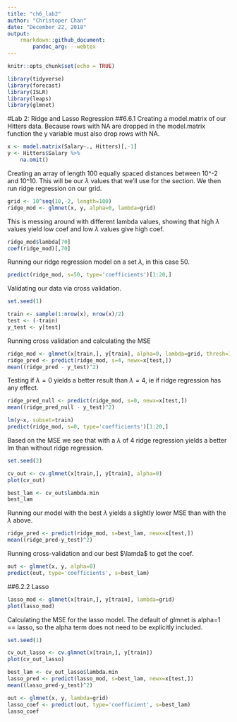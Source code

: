 ```yaml
---
title: "ch6_lab2"
author: "Christoper Chan"
date: "December 22, 2018"
output: 
    rmarkdown::github_document:
        pandoc_arg: --webtex
---
```


```r
knitr::opts_chunk$set(echo = TRUE)
```

```r
library(tidyverse)
library(forecast)
library(ISLR)
library(leaps)
library(glmnet)
```

#Lab 2: Ridge and Lasso Regression
##6.6.1
Creating a model.matrix of our Hitters data. Because rows with NA are dropped in the model.matrix function the y variable must also drop rows with NA.
```r
x <- model.matrix(Salary~., Hitters)[,-1]
y <- Hitters$Salary %>%
    na.omit()
```

Creating an array of length 100 equally spaced distances between 10^-2 and 10^10. This will be our $\lambda$ values that we'll use for the section. We then run ridge regression on our grid.
```r
grid <- 10^seq(10,-2, length=100)
ridge_mod <- glmnet(x, y, alpha=0, lambda=grid)
```

This is messing around with different lambda values, showing that high $\lambda$ values yield low coef and low $\lambda$ values give high coef.
```r
ridge_mod$lambda[70]
coef(ridge_mod)[,70]
```

Running our ridge regression model on a set $\lambda$, in this case 50.
```r
predict(ridge_mod, s=50, type='coefficients')[1:20,]
```

Validating our data via cross validation.
```r
set.seed(1)

train <- sample(1:nrow(x), nrow(x)/2)
test <- (-train)
y_test <- y[test]
```

Running cross validation and calculating the MSE
```r
ridge_mod <- glmnet(x[train,], y[train], alpha=0, lambda=grid, thresh=1e-12)
ridge_pred <- predict(ridge_mod, s=4, newx=x[test,])
mean((ridge_pred - y_test)^2)
```

Testing if $\lambda = 0$ yields a better result than $\lambda = 4$, ie if ridge regression has any effect. 
```r
ridge_pred_null <- predict(ridge_mod, s=0, newx=x[test,])
mean((ridge_pred_null - y_test)^2)

lm(y~x, subset=train)
predict(ridge_mod, s=0, type='coefficients')[1:20,]
```
Based on the MSE we see that with a $\lambda$ of 4 ridge regression yields a better lm than without ridge regression.


```r
set.seed(2)

cv_out <- cv.glmnet(x[train,], y[train], alpha=0)
plot(cv_out)

best_lam <- cv_out$lambda.min
best_lam
```

Running our model with the best $\lambda$ yields a slightly lower MSE than with the $\lambda$ above.
```r
ridge_pred <- predict(ridge_mod, s=best_lam, newx=x[test,])
mean((ridge_pred-y_test)^2)
```

Running cross-validation and our best $\lamda$ to get the coef.
```r
out <- glmnet(x, y, alpha=0)
predict(out, type='coefficients', s=best_lam)
```

##6.2.2 Lasso
```r
lasso_mod <- glmnet(x[train,], y[train], lambda=grid)
plot(lasso_mod)
```

Calculating the MSE for the lasso model. The default of glmnet is alpha=1 == lasso, so the alpha term does not need to be explicitly included.
```r
set.seed(1)

cv_out_lasso <- cv.glmnet(x[train,], y[train])
plot(cv_out_lasso)

best_lam <- cv_out_lasso$lambda.min
lasso_pred <- predict(lasso_mod, s=best_lam, newx=x[test,])
mean((lasso_pred-y_test)^2)
``` 

```r
out <- glmnet(x, y, lambda=grid)
lasso_coef <- predict(out, type='coefficient', s=best_lam)
lasso_coef
```

